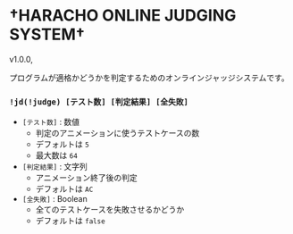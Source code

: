 
# †HARACHO ONLINE JUDGING SYSTEM†

<VersionBadge>v1.0.0</VersionBadge>,

プログラムが適格かどうかを判定するためのオンラインジャッジシステムです。

### `!jd(!judge) [テスト数] [判定結果] [全失敗]`

- `[テスト数]` : 数値
  - 判定のアニメーションに使うテストケースの数
  - デフォルトは `5`
  - 最大数は `64`
- `[判定結果]` : 文字列
  - アニメーション終了後の判定
  - デフォルトは `AC`
- `[全失敗]` : Boolean
  - 全てのテストケースを失敗させるかどうか
  - デフォルトは `false`
